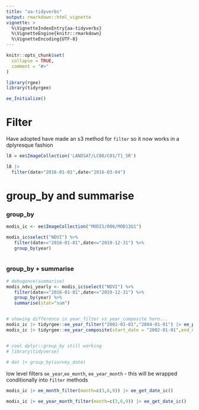 ```yaml
---
title: "aa-tidyverbs"
output: rmarkdown::html_vignette
vignette: >
  %\VignetteIndexEntry{aa-tidyverbs}
  %\VignetteEngine{knitr::rmarkdown}
  %\VignetteEncoding{UTF-8}
---
```


```r
knitr::opts_chunk$set(
  collapse = TRUE,
  comment = "#>"
)
```

```r
library(rgee)
library(tidyrgee)

ee_Initialize()
```


# Filter

Have adopted have made an s3 method for `filter` so it now works in a dplyresque fashion

```r

l8 = ee$ImageCollection('LANDSAT/LC08/C01/T1_SR')

l8 |> 
  filter(date>"2016-01-01",date<"2016-03-04")


```


# group_by and summarise

### group_by
```r

modis_ic <- ee$ImageCollection("MODIS/006/MOD13Q1")

modis_ic$select("NDVI") %>%
   filter(date>="2016-01-01",date<="2019-12-31") %>%
   group_by(year) 
   
```


### group_by + summarise

```r

# debugonce(summarise)
modis_ndvi_yearly <- modis_ic$select("NDVI") %>%
   filter(date>="2016-01-01",date<="2019-12-31") %>%
   group_by(year) %>%
   summarise(stat="sum")


# showing difference in year_filter vs year_composite here... 
modis_ic |> tidyrgee::ee_year_filter("2002-01-01","2004-01-01") |> ee_print()
modis_ic |> tidyrgee::ee_year_composite(start_date = "2002-01-01",end_date = "2004-01-01",stat="max") |> ee_print()


# cool dplyr::group_by still working
# library(tidyverse)
 
# dat |> group_by(survey_date)
```


low level filters `ee_year`,`ee_month`, `ee_year_month` - this will be wrapped conditionally into `filter` methods

```r


modis_ic |> ee_month_filter(month=c(3,6,9)) |> ee_get_date_ic()

modis_ic |> ee_year_month_filter(month=c(3,6,9)) |> ee_get_date_ic()


```
